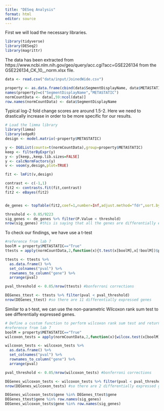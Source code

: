 ```yaml
---
title: "DESeq Analysis"
format: html
editor: source
---
```


First we will load the necessary libraries.


```r
library(tidyverse)
library(DESeq2)
library(magrittr)
```


The data has been extracted from https://www.ncbi.nlm.nih.gov/geo/query/acc.cgi?acc=GSE226134 from the GSE226134_CK_10__norm.xlsx file. 
```r
data <- read.csv("data/input/JoinedWide.csv")

property <- as.data.frame(cbind(data$SegmentDisplayName, data$METASTATIC))
names(property)=c("SegmentDisplayName","METASTATIC")
normCountData <- data[,59:ncol(data)]
row.names(normCountData) <- data$SegmentDisplayName
```




Typical log-2 fold change scores are around 1.5-2. Here we need to drastically increase in order to be more specific for our results.

```r
# Load the limma library
library(limma)
library(edgeR)
design <- model.matrix(~property$METASTATIC)

y <- DGEList(counts=t(normCountData),group=property$METASTATIC)
keep <- filterByExpr(y)
y <- y[keep,,keep.lib.sizes=FALSE]
y <- calcNormFactors(y)
v <- voom(y,design,plot=TRUE)

fit <- lmFit(v,design)

contrast <- c(-1,1)
fit2 <- contrasts.fit(fit,contrast)
fit2 <- eBayes(fit2)


de_genes <- topTable(fit2,coef=1,number=Inf,adjust.method="fdr",sort.by="B",lfc=log2(250))

threshold <- 0.05/9223
sig_genes <- de_genes %>% filter(P.Value < threshold)
nrow(sig_genes) #this is saying that all the genes are differentially expressed
```


To check our findings, we have use a t-test

```r
#reference from lab 7 
boolM = property$METASTATIC=="True"
ttests = apply(normCountData,2,function(x){t.test(x[boolM],x[!boolM])$p.value})

ttests <- ttests %>% 
  as.data.frame() %>%
  set_colnames("pval") %>% 
  rownames_to_column("gene") %>%
  arrange(pval)

pval_threshold <- 0.05/nrow(ttests) #bonferroni corrections

DEGenes_ttest <- ttests %>% filter(pval < pval_threshold)
nrow(DEGenes_ttest) #so there are 11 differentially expressed genes
```

Similar to a t-test, we can use the non-parametric Wilcoxon rank sum test to see differentially expressed genes.

```r
# Define a custom function to perform wilcoxon rank sum test and return p-value
#reference from lab 7 
boolM = property$METASTATIC=="True"
wilcoxon_tests = apply(normCountData,2,function(x){wilcox.test(x[boolM],x[!boolM], alternative="two.sided")$p.value})

wilcoxon_tests <- wilcoxon_tests %>% 
  as.data.frame() %>%
  set_colnames("pval") %>% 
  rownames_to_column("gene") %>%
  arrange(pval)

pval_threshold <- 0.05/nrow(wilcoxon_tests) #bonferroni corrections

DEGenes_wilcoxon_tests <- wilcoxon_tests %>% filter(pval < pval_threshold)
nrow(DEGenes_wilcoxon_tests) #so there are 2 differentially expressed genes

```


```r
DEGenes_wilcoxon_tests$gene %in% DEGenes_ttest$gene
DEGenes_ttest$gene %in% row.names(sig_genes)
DEGenes_wilcoxon_tests$gene %in% row.names(sig_genes)
```

